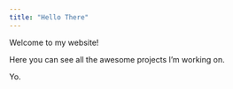 ```yaml
---
title: "Hello There"
---
```


Welcome to my website! 

Here you can see all the awesome projects I'm working on. 

Yo.

